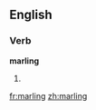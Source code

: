 ==English==

===Verb===
'''marling'''

# {{present participle of|[[marl]]}}

[[fr:marling]]
[[zh:marling]]